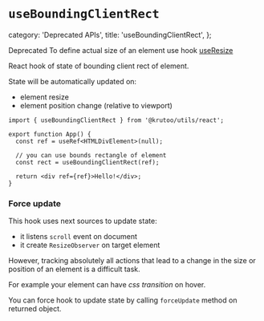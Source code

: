 
# `useBoundingClientRect`

  category: 'Deprecated APIs',
  title: 'useBoundingClientRect',
};

<Callout level='danger'>
  <Callout.Heading>Deprecated</Callout.Heading>
  <Callout.Main>
    To define actual size of an element use hook <a href='./?path=/react/use-resize'>useResize</a>
  </Callout.Main>
</Callout>

React hook of state of bounding client rect of element.

State will be automatically updated on:

- element resize
- element position change (relative to viewport)

```tsx
import { useBoundingClientRect } from '@krutoo/utils/react';

export function App() {
  const ref = useRef<HTMLDivElement>(null);

  // you can use bounds rectangle of element
  const rect = useBoundingClientRect(ref);

  return <div ref={ref}>Hello!</div>;
}
```

### Force update

This hook uses next sources to update state:

- it listens `scroll` event on document
- it create `ResizeObserver` on target element

However, tracking absolutely all actions that lead to a change in the size or position
of an element is a difficult task.

For example your element can have _css transition_ on hover.

You can force hook to update state by calling `forceUpdate` method on returned object.
